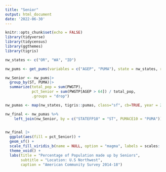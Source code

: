 ```yaml
---
title: "Senior"
output: html_document
date: '2022-06-30'
---
```


```r
knitr::opts_chunk$set(echo = FALSE)
library(tidyverse)
library(tidycensus)
library(ggthemes)
library(tigris)
```

```r
nw_states <- c("OR", "WA", "ID")

nw_pums <- get_pums(variables = c("AGEP", "PUMA"), state = nw_states, recode = TRUE, survey = "acs1", year = 2018)

nw_Senior <- nw_pums|>
  group_by(ST, PUMA)|>
  summarize(total_pop = sum(PWGTP),
            pct_Senior = sum(PWGTP[AGEP > 64]) / total_pop,
            .groups = "drop")

nw_pumas <- map(nw_states, tigris::pumas, class="sf", cb=TRUE, year = 2018) |> reduce(rbind)

nw_final <- nw_pumas %>%
    left_join(nw_Senior, by = c("STATEFP10" = "ST", PUMACE10 = "PUMA")) 
  
```

```r
nw_final |>
  ggplot(aes(fill = pct_Senior)) +
  geom_sf() +
  scale_fill_viridis_b(name = NULL, option = "magma", labels = scales::label_percent(1)) +
  theme_void() +
  labs(title = "Percentage of Population made up by Seniors",
       subtitle = "Location: U.S Northwest",
       caption = "American Community Survey 2014-18")
```

